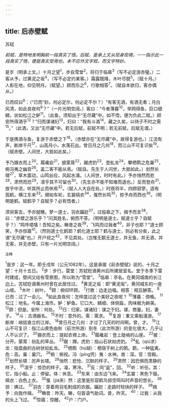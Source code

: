 ```yaml
---
---
---
```

title: 后赤壁赋
---



苏轼

*前赋，是特地发明胸前一段真实了悟。后赋，是承上文从现身现境，一一指示此一段真实了悟，便是真实受用也。本不应作文字观，而文字特妙。*

是岁（明承上文。）十月之望<sup>1</sup>，步自雪堂<sup>2</sup>，将归于临皋<sup>3</sup>（写不必定游赤璧。）二客从予，过黄泥之坂<sup>4</sup>，（写不必定约某客。）霜露既降，木叶尽脱<sup>5</sup>。（赋十月。）人影在地，仰见明月。（赋望。）顾而乐之<sup>6</sup>，行歌相答<sup>7</sup>。（赋自本欲归，客亦偶从。）

已而叹曰<sup>8</sup>：（“已而”妙。何必定尔，何必定不尔？）“有客无酒，有酒无肴；月白风清，如此良夜何<sup>9</sup>？”（一片光明空阔。）客曰：“今者薄暮<sup>10</sup>，举网得鱼，巨口细鳞，状如松江之鲈<sup>11</sup>。（此鱼，须知出于“无尽藏”中。如不悟，便为负此二赋。）顾安所得酒乎<sup>12</sup>？”归而谋诸妇<sup>13</sup>，妇曰：“我有斗酒<sup>14</sup>，藏之久矣，以待子不时之需<sup>15</sup>。”（此酒，又出“无尽藏”中。若无后赋，前赋不明；若无前赋，后赋无谓。）

于是携酒与鱼，复游于赤壁之下<sup>16</sup>。（赤壁亦在“无尽藏”中，故得复游也。）江流有声，断岸千尺<sup>17</sup>，山高月小，水落石出。曾日月之几何<sup>18</sup>，而江山不可复识矣<sup>19</sup>。（赋赤壁。人间世，大抵如此矣。）

予乃摄衣而上<sup>20</sup>。履巉岩<sup>21</sup>，披蒙茸<sup>22</sup>，踞虎豹<sup>23</sup>，登虬龙<sup>24</sup>，攀栖鹘之危巢<sup>25</sup>，俯冯夷之幽宫<sup>26</sup>。盖二客不能从焉。（赋自。先生于人问世，大抵如此。）划然长啸<sup>27</sup>，草木震动，山鸣谷应，风起水涌。（人间世，时时有此。）予亦悄然而悲<sup>28</sup>，肃然而恐<sup>29</sup>，凛乎其不可留也<sup>30</sup>。（先生亦不能不知难而退也。）反而登舟<sup>31</sup>，放乎中流，听其所止而休焉<sup>32</sup>。（赋人人大自在处。）时夜将半，四顾寂寥，适有孤鹤，横江东来<sup>33</sup>。翅如车轮，玄裳缟衣<sup>34</sup>，戛然长鸣<sup>35</sup>，掠予舟而西也<sup>36</sup>。（明明是鹤。赋鹤乎？自赋乎？必有悟者。）

须臾客去，予亦就睡。梦一道士，羽衣蹁跹<sup>37</sup>，过临皋之下，揖予而言<sup>38</sup>，曰：“赤壁之游乐乎？”问其姓名，俯而不答。（明明是道士。赋道士乎？自赋乎？）“鸣呼噫嘻！吾知之矣。畴昔之夜<sup>39</sup>，飞鸣而过我者<sup>40</sup>，非子也耶？”道士顾笑，予亦惊寤<sup>41</sup>。（然则道士化鹤耶？鹤化道士耶？鹤与道士，则必有分矣，此之谓“无尽藏”也。）开户视之<sup>42</sup>，不见其处。（岂惟无鹅无道士，并无鱼，并无酒，并无客，并无赤壁，只有一片光明空阔。）

<sup>注释</sup>

<sup>1</sup>是岁：这一年。即壬戌年（公元1082年）。这是承接《前赤壁赋》说的。十月之望：十月十五日。
<sup>2</sup>步：步行。雷堂：苏轼贬谪黄州后所建居室名。堂于冬季下雷时建成，壁间又绘有雪景图，所以称为“雪堂”。
<sup>3</sup>临皋：亭名。在黄冈城南的长江边上。苏轼贬谪黄州时曾在此居住过。
<sup>4</sup>黄泥之坂：即“黄泥坂”。黄冈城东的一座山坡。
<sup>5</sup>木叶：树叶。
<sup>6</sup>顾：俯仰环顾。
<sup>7</sup>行歌：边走边唱。相答：相互酬答。
<sup>8</sup>已而：过了一会儿。
<sup>9</sup>如此良夜何：怎样度过这个美好之夜呢？
<sup>10</sup>薄暮：傍晚。
<sup>11</sup>松江：地名。今属上海市。鲈：鲈鱼。它口大、鳞细、体侧扁，肉味极为鲜美。
<sup>12</sup>顾：但是。安所：何处。
<sup>13</sup>归：归家。谋诸妇：谋之于妇。谋，商量。妇，妻子。
<sup>14</sup>斗：古酒器名。
<sup>15</sup>不时：意外的。需：需求。
<sup>16</sup>复游：重又乘船漫游。
<sup>17</sup>断岸：峭拔直立的江岸。
<sup>18</sup>曾日月之几何：才过了几天的时间啊。曾，才。
<sup>19</sup>江山不可复识：指江山景色由秋（前次所游）到冬（此次所游）的变化很大，几乎让人不认识了。
<sup>20</sup>摄衣而上：提起衣襟上岸。
<sup>21</sup>履巉岩：登上陡峭的山崖。
<sup>22</sup>披：分开。蒙茸：纷乱的草丛。
<sup>23</sup>踞：蹲。虎豹：指山石状如虎豹。
<sup>24</sup>虬（qiú求）龙：指盘曲的古树状如虬龙。
<sup>25</sup>栖鹘（hú胡）：栖宿于树上的鹘。鹊，一种猛禽。危：高。巢：巢穴。
<sup>26</sup>俯：俯视。冯（píng凭）夷：水神。凿：深。官：宫殿。
<sup>27</sup>划然长啸：厉声长啸。
<sup>28</sup>悄然：悲怆、沉默的样子。
<sup>29</sup>肃然：因恐惧而肃静的样子。
<sup>30</sup>凛乎：惊恐的样子。凜，寒冷。
<sup>31</sup>反：同“返”，回。
<sup>32</sup>听：听任。其：它，指小船。止：停留。体：休息。
<sup>33</sup>东来：由东边飞来。
<sup>34</sup>玄裳：黑色下服。缟衣：白色上衣。
<sup>35</sup>戛（jiá夹）然：这里是形容鹤鸟掠空鸣叫时声音的悠长。
<sup>36</sup>掠：拂过。
<sup>37</sup>羽衣：穿着用羽毛制成的衣服。蹁跹：走路时轻快的样子。
<sup>38</sup>揖予：向我作揖。
<sup>39</sup>畴昔：昨天。畴，句首语气助词。昔，昨天。
<sup>40</sup>：过我：从我的头上飞过。
<sup>41</sup>惊寤：惊醒。
<sup>42</sup>户：门户。